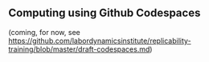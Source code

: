 ## Computing using Github Codespaces

(coming, for now, see [https://github.com/labordynamicsinstitute/replicability-training/blob/master/draft-codespaces.md](https://github.com/labordynamicsinstitute/replicability-training/blob/master/draft-codespaces.md))
